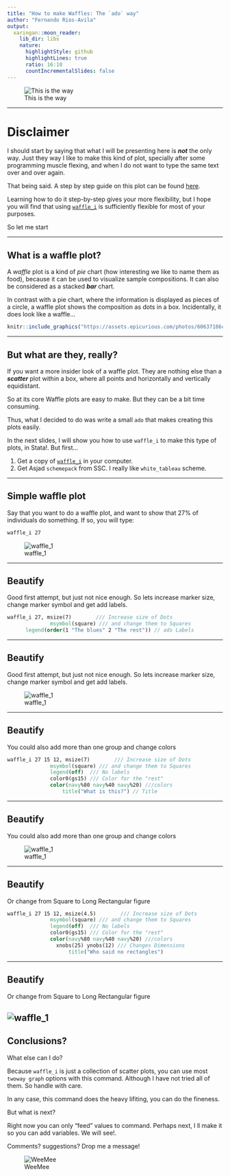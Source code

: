 ```yaml
---
title: "How to make Waffles: The `ado` way"
author: "Fernando Rios-Avila"
output:
  xaringan::moon_reader:
    lib_dir: libs
    nature:
      highlightStyle: github
      highlightLines: true
      ratio: 16:10
      countIncrementalSlides: false
---
```


 
![This is the way](https://i.pinimg.com/originals/98/c6/99/98c6997145f363265959daf84b656057.jpg)

---

# Disclaimer

I should start by saying that what I will be presenting here is ***not*** the only way. Just they way I like to make this kind of plot, specially after some programming muscle flexing, and when I do not want to type the same text over and over again.

That being said. A step by step guide on this plot can be found [here](https://medium.com/the-stata-guide/stata-graphs-waffle-charts-32afc7d6f6dd). 

Learning how to do it step-by-step gives your more flexibility, but I hope you will find that using [`waffle_i`]() is sufficiently flexible for most of your purposes.

So let me start
 
---

## What is a waffle plot?

A *waffle* plot is a kind of *pie* chart (how interesting we like to name them as food), because it can be used to visualize sample compositions. It can also be considered as a stacked ***bar*** chart.

In contrast with a pie chart, where the information is displayed as pieces of a circle, a waffle plot shows the composition as dots in a box. Incidentally, it does look like a waffle...

```r
knitr::include_graphics("https://assets.epicurious.com/photos/60637186ceabd6ae3d2ebc7f/4:3/w_4136,h_3102,c_limit/CrispyWaffles_HERO_v2_032521_12048_JD_final.jpg")
```

---

## But what are they, really? 

If you want a more insider look of a waffle plot. They are nothing else than a ***scatter*** plot within a box, where all points and horizontally and vertically equidistant.

So at its core Waffle plots are easy to make. But they can be a bit time consuming. 

Thus, what I decided to do was write a small `ado` that makes creating this plots easily. 

In the next slides, I will show you how to use `waffle_i` to make this type of plots, in Stata!. But first...

1. Get a copy of [`waffle_i`](www.asd.com) in your computer.
2. Get Asjad `schemepack` from SSC. I really like `white_tableau` scheme. 

---

## Simple waffle plot

Say that you want to do a waffle plot, and want to show that 27% of individuals do something. If so, you will type:

```Stata
waffle_i 27
```
![waffle_1](./waffle_i_files/waffle_1.png)

---

## Beautify

Good first attempt, but just not nice enough. So lets increase marker size, change marker symbol and get add labels.


```Stata 
waffle_i 27, msize(7)        /// Increase size of Dots
              msymbol(square) /// and change them to Squares
      legend(order(1 "The blues" 2 "The rest")) // ads Labels
```
---

## Beautify

Good first attempt, but just not nice enough. So lets increase marker size, change marker symbol and get add labels.


![waffle_1](./waffle_i_files/waffle_2.png)


---

## Beautify

You could also add more than one group and change colors


```Stata 
waffle_i 27 15 12, msize(7)        /// Increase size of Dots
              msymbol(square) /// and change them to Squares
              legend(off)  /// No labels
              color0(gs15) /// Color for the "rest"
              color(navy%80 navy%40 navy%20) ///colors
      			  title("What is this?") // Title
```
---

## Beautify

You could also add more than one group and change colors


![waffle_1](./waffle_i_files/waffle_3.png)

---

## Beautify

Or change from Square to Long Rectangular figure

```Stata 
waffle_i 27 15 12, msize(4.5)        /// Increase size of Dots
              msymbol(square) /// and change them to Squares
              legend(off)  /// No labels
              color0(gs15) /// Color for the "rest"
              color(navy%80 navy%40 navy%20) ///colors
      		    xnobs(25) ynobs(12) /// Changes Dimensions 
			        title("Who said no rectangles")
```
---

## Beautify

Or change from Square to Long Rectangular figure

![waffle_1](./waffle_i_files/waffle_4.png)
---

## Conclusions?

What else can I do?

Because `waffle_i` is just a collection of scatter plots, you can use most `twoway graph` options with this command. Although I have not tried all of them. So handle with care.

In any case, this command does the heavy lifiting, you can do the fineness.

But what is next?

Right now you can only "feed" values to command. Perhaps next, I ll make it so you can add variables. We will see!.

Comments? suggestions? Drop me a message!

![WeeMee](https://friosavila.github.io/playingwithstata/img/WeeMee.jpg)
